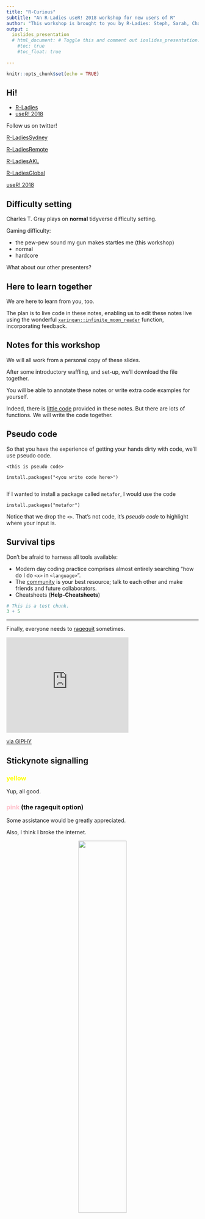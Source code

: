 ```yaml
---
title: "R-Curious"
subtitle: "An R-Ladies useR! 2018 workshop for new users of R"
author: "This workshop is brought to you by R-Ladies: Steph, Sarah, Charles, Kim, another Sarah, Jenny, and Di"
output :
  ioslides_presentation
  # html_document: # Toggle this and comment out ioslides_presentation.
    #toc: true
    #toc_float: true

---
```


```r
knitr::opts_chunk$set(echo = TRUE)
```

## Hi!

- [R-Ladies](https://rladies.org/)
- [useR! 2018](https://user2018.r-project.org/)

Follow us on twitter!  

[R-LadiesSydney](https://twitter.com/rladiessydney) 

[R-LadiesRemote](https://twitter.com/RLadiesRemote)

[R-LadiesAKL](https://twitter.com/RLadiesAKL) 

[R-LadiesGlobal](https://twitter.com/RLadiesGlobal)

[useR! 2018](https://twitter.com/useR2018_conf)

## Difficulty setting

Charles T. Gray plays on **normal** tidyverse difficulty setting.

Gaming difficulty:

- the pew-pew sound my gun makes startles me (this workshop)
- normal
- hardcore

What about our other presenters?

## Here to learn together

We are here to learn from you, too. 

The plan is to live code in these notes, enabling us to edit these notes live using the wonderful [`xaringan::infinite_moon_reader`](http://slides.yihui.name/xaringan/) function, incorporating feedback.

## Notes for this workshop

We will all work from a personal copy of these slides. 

After some introductory waffling, and set-up, we'll download the file together.

You will be able to annotate these notes or write extra code examples for yourself.

Indeed, there is [little code](http://cantabile.rbind.io/2018/06/17/a-coding-workshop-without-code/) provided in these notes. But there are lots of functions. We will write the code together. 

## Pseudo code

So that you have the experience of getting your hands dirty with code, we'll use pseudo code.

```{}
<this is pseudo code>

install.packages("<you write code here>")


```

If I wanted to install a package called `metafor`, I would use the code

```{}
install.packages("metafor")

```

Notice that we drop the `<>`. That's not code, it's *pseudo code* to highlight where your input is.


## Survival tips

Don't be afraid to harness all tools available:

- Modern day coding practice comprises almost entirely searching "how do I do `<x>` in `<language>`".
- The [community](https://community.rstudio.com/) is your best resource; talk to each other and make friends and future collaborators.  
- Cheatsheets (**Help-Cheatsheets**)

```r
# This is a test chunk.
3 + 5

```



*** 

Finally, everyone needs to  [ragequit](https://www.urbandictionary.com/define.php?term=ragequit) sometimes.

<iframe src="https://giphy.com/embed/EtB1yylKGGAUg" width="320" height="250" frameBorder="0" class="giphy-embed" allowFullScreen></iframe><p><a href="https://giphy.com/gifs/the-office-panda-rage-EtB1yylKGGAUg">via GIPHY</a></p>


## Stickynote signalling

<h3 style="color:yellow">yellow</h3>

Yup, all good.

<h3><span style="color:pink">pink</span> (the ragequit option)</h3>

Some assistance would be greatly appreciated. 

Also, I think I broke the internet. 

<center>
<img src="https://memegenerator.net/img/instances/71995321.jpg" style="width:50%">
</center>




# What is R?

## What do R-users use R for?

R users are data detectives.

We're going to try to cover everything except *Model*.

<center>
![](https://github.com/hadley/r4ds/blob/master/diagrams/data-science-explore.png?raw=true)
</center>

This image is from [R for Data Science](http://r4ds.had.co.nz/), a great text to get started with. It's available online as a free ebook.

For us to learn how to be data detectives, we'll need some data.

# A fitting dataset

## A fitting dataset

To familiarise ourselves with R, we will do what R users do.

We will explore a dataset.

A fitting dataset. 

A few images to explain why a dataset about witch trials might be appropriate for a workshop hosted by an advocacy group for underrepresented genders.

## Image search for "witch" + "michelle wolf"

<center>
<img src="https://steemitimages.com/DQmRquBByC9rwriPGJgp3uHy4Hatg9gTQzDicgGiiX1uAzi/MichelleWolfWickedWitch_13.png" style="width:60%">
</center>

## Image search for "witch" + "julia gillard"

<center>
<img src="https://static.ffx.io/images/$zoom_1%2C$multiply_0.512%2C$ratio_1.777778%2C$width_2000%2C$x_0%2C$y_23/t_crop_custom/t_sharpen%2Cq_auto%2Cf_auto/415251affe0440a502699c0723e8229e86270864" style="width:70%">
</center>


## Image search for "witch" + "hillary clinton"

<center>
<img src="http://wp.production.patheos.com/blogs/panmankey/files/2016/11/1-hillary-witch-2-768x432.jpg" style="width:80%">
</center>

## A fitting dataset

> todo discuss witchtrials dataset here - but not too much information

> Perhaps Steph would like to write something here - perhaps just adapt a bit from her analysis.

# Questions, questions that need answering

## What would you like to know?


*Group discussion*

What would you like to know?

*Write questions on whiteboard*

```r
# Below, the <center> syntax is html to centre the gif within. Notice that it is the same syntax as importing a png, jpg, or pdf image. 

# Rmarkdown and chunks support latex, html, bash, python, and whatnot. Due to this flexibility, for some researchers, such as Charles, it is their preferred working document type.  

```

<center>
<img src="https://alloftheones.files.wordpress.com/2014/04/ezgif-save.gif" style="width:60%">
</center>

## How to answer these questions?

For *this* workshop:

- [language](https://www.r-project.org/): R
- [Integrated development environment (IDE)](https://en.wikipedia.org/wiki/Integrated_development_environment): RStudio

### Why these tools?

- R was intentionally developed to be a data analysis language (aeroplane) 
- RStudio is designed to help users use R (airport)

"The plane is pretty boring without the airport around it."

(Tip of the hat to Julia Lowndes for the aeroplane analogy.)


# Installation hell

## Installation overview

- install R (quick) 
- install RStudio (a little while)

Installation instructions [adapted](https://github.com/rladies/meetup-presentations_london/blob/master/2016-04_Beginners_DropIn/April_DropIn.Rmd) with appreciation from a previous workshop. 

## Install R on Mac or Windows

Go to the [Comprehensive R Archive Network](https://cran.r-project.org/)(CRAN) website.

It was first in a google search for 'cran' in June 2018.

***

### For Mac users

- Click on **Download R for (Mac) OS X** 
- Look at the top link under **Latest release**, which at time of writing is **R-3.5.0.pkg**, and download this if compatible with your current version mac OS (Mavericks 10.9 or higher). Otherwise download the version beneath it which is compatible for older mac OS versions. 

### For Windows users

- Click on **Download R for Windows** 
- Then click on the link **install R for the first time** 
- Download from the large link at the top of the page which at time of writing is **Download R 3.5.0 for Windows**. 

## Install R

- Then double click the downloaded **R-3.5.0.pkg** file and follow the prompts to install the downloaded software.

## Download & Install RStudio:

Go to the [RStudio](https://www.rstudio.com/) website.  

It was first in a google search for 'rstudio' in June 2018.

Choose **RStudio** and scroll down to the blue **Download RStudio Desktop** button. 

Click the green button to download **RStudio Desktop Open Source License** and select appropriate installer for your operating system.

Double click the installer and follow the prompts to set up RStudio. 

## Why RStudio?

Working in an RStudio [project](https://support.rstudio.com/hc/en-us/articles/200526207-Using-Projects) has **many** benefits.

- Free, open source software R in an IDE
- Reproducible workflows

# Getting started in RStudio

## Create a project

- Open RStudio and create a project via **File-New Project**
- Select **New Directory** and choose **New Project**
- Name your project **rcurious**
- Save the project directory wherever suits you


## Argh, so many windows

*R-Ladies presenters gesticulate wildly at RStudio*

Let's start with a couple useful panes.

- Console
- Environment

### Cheat sheet

**Help-Cheatsheets-RStudio IDE Cheatsheet** 

# How to run code?!

## Running code in the Console

The console is where you can execute single-line R commands.

The console is located, by default, in the lower left pane. 

Try `3 + 2` and press **enter**:

```r
# Type 3 + 2 here. Here's hoping infinite moon reader works. 

```

## Environment

I can store the number 5 in an *object* `x`.

To assign a value we use an arrow `<-`.

```{}
x <- 5
```

What happens when you type `x` into the Console after assigning the value 5 to it?

What do you see in the Environment pane?

***

If I assign the value 5 to the *object* `x`, and call it in the console, it returns the value assigned.

```r
# Assign 5 to x and call x.
```

There are many complex data types in R.

## Data structures in R

Data *objects* can be made of

- numbers
- characters "this is a character string"
- logicals (TRUE/FALSE) 
- list (mixed)

Or tables of combinations of the above.

```r
# The head() function displays the top of the table. Here I asked to see the top 2 lines of the preloaded iris dataset in R. These small preloaded datasets are very handy for trying things out.

head(iris, 2)

# Notice, also, that setting echo = FALSE in this chunk prevents the code and commments from displaying in the knitted document.
```


And much more.

***

The witch trials dataset is a table.

It is a [*tidy*](https://cran.r-project.org/web/packages/tidyr/vignettes/tidy-data.html) data structure:

- rows are *observations*
- columns are *variables* (attributes)

## Editor

We'll do this analysis in R markdown.

- run code in *chunks*
- write in text, LaTeX, html, outside of code chunks 
- make websites, presentations, books 


# Rmarkdown

## Opening an .Rmd

Open **File-New File-R Markdown** 

Follow the prompts to install the required *packages*.  

Give your document a title and press **ok**.

This will open an *Untitled2* template. 

Save your document - note, you have given your document a title, not saved it!

Press the wheel next to the **knit** icon at the top of the Editor pane and select Viewer.

Now we will *knit* our document.

## The tutorial document

A treasure trove! 

## Get these notes

Delete everything in your .Rmd file.

Look up `softloud charles gray github`

You want to navigate to: https://github.com/softloud

Click on **rcurious** in my Pinned repositories.

Click on **workshop** and then **workshop.Rmd** and then click the **Raw** button and copy and paste the text into your .Rmd file.

- **control + a** to select all 
- **control + c** to copy
- **control + v** to paste

## Knit the notes

**control + shift + k** to knit

But it is annoying having a pop out window, so let's view these notes in the Viewer pane.

We are going to modify the YAML at the top of the document so that you can see how to toggle a presentation into notes. 

Press the little document outline button in the top right corner of the Editor pane, and navigate to the top of the document.

```
output :
  # ioslides_presentation 
  html_document: 
     toc: true
     toc_float: true
```

Knit again. (This takes a while.) 

## Slides and notes

From now on, we'll refer to both the notes *and* the slides.

Your notes are made from the same code as the slides we're looking at.

**If you want information from a few slides ago, you can find it in your notes.** 

### Your turn

Navigate in the Viewer pane using the *floating table of contents* to the image of Hillary Clinton in the section called **A fitting dataset**.

Navigate back to this section in your Editor pane by using the **Document Outline** provided by the button in the top right of the Editor.

## Annotating these notes

Now you can take notes directly into the script file for these slides. 

Let's create a section at the top of the document called **Useful tips**.

We'll create a heading directly above the section called **Hi**. (Use your Document Outline to navigate there.)

It looks likes this at the top of the script file.
```
## Hi! 
```

- To create a heading use `#`. The more `###`, the smaller the heading.

***

We can add bullet points with  `-`. So,

```
- Euclid
- Beanie
```

renders in your output like this:

- Euclid
- Beanie


### Cheatsheet

You can make tables, insert images and videos, and much more! 

There are two cheatsheets on RMarkdown in **Help-Cheatsheets**. 

## Your turn

Ask around for a "what I wish I'd known" story about R or investigate a cheatsheet.

Find a tip that sounds useful to you and add it to your notes in your **Useful tips** section as a bullet point.

Knit your document and bask in the pretty!

### Knitting taking too long?

Try deleting the images. You can always download a fresh copy of the notes if you want to get them back.


# Packages

## Packages

Packages are collections of other people's code.

Often someone has already written a script that does what you want to do.

For example, we want to import the witch trials data. We will use a package that helps with data wrangling tasks like this, the [`tidyverse`](https://www.tidyverse.org/). 

We're going to use the metapackage `tidyverse` to help us with our data analysis. 

## Functions

The most common element of packages are functions. R also comes preloaded with a *base* of functions commonly used. 

Functions run other people's code for us, so that we don't have to reinvent the wheel. 

We will use functions to intall and load the `tidyverse`.

### How to spot a function

- *functions* in R take the form `<function()>`

### Getting more information 

To learn more about a function, type `?function` into the Console, and the Help pane will display documentation. 

## Installing packages

We want to install the package `tidyverse`.

Take a look at the help documentation for the function `install.packages()`.

### For installation; i.e., first time only.
`install.packages("<name of package>")`
 
### For using.
`library(<name of package>)`

### Pseudo code

A friendly reminder that `<>` indicates pseudo code. You can navigate back to that section in your notes in your Viewer. 

## Your turn

We would like to install and use a package called "tidyverse". 

Let's try. 

## Let's load the tidyverse 

Press the little document outline button in the top right corner of the Editor pane.

Navigate to this part of your notes.

```r
# This is a code chunk. 

# We can write informative comments with a hash # at the start.

# Load the tidyverse using the library() function.
# library(tidyverse)

```

# Importing data

## Import the witch trials data

Since the data is stored on an online repository, we can import it via url. 

We can import this data using the `read_csv()` function from the `tidyverse`. 

**This function takes one argument, the url, which goes between the () as a "character string".**   

There are many types file types, which often need special care. 

*Presenters discuss different file types and old battle stories of importing data.*

## Your turn

The data is found here: "https://raw.githubusercontent.com/JakeRuss/witch-trials/master/data/trials.csv"

Try importing the data at the console with `read_csv`. What output do you see?

`read_csv` with the argument url produces a data object. An object we can assign.

Open a code chunk *here* and read the data in using `read_csv` and assign `<-` the data to an object called `witchdat`

- **control+alt+i** to open a code chunk. 
- press green **play** to run chunk.

## Take a look

What do you see in your Environment?

Click on it!


# Exploratory data analysis

## Exploratory data analysis

Let's explore the information in this table.

- summary
- wrangling and cleaning 
- visualisation

## Summary functions

Lots of objects in R `<an R object>` are friendly to the `summary(<an R object>)` function. 

### Your turn

What's is the output of `summary` for `witchdat`?

***

### An alternative to `summary`

An alternative is the `skim()` function from from the `skimr` package.

### Your turn

- install the `skimr` package
- Open a code chunk here and load the `skimr` package in your notes
- apply the `skim` function to the `witchdat` data

What is the difference between the output of `summary` and `skim`? Which do you like better and why?

## Group discussion

*Based on this new information, what questions do we add or update?*

At this point, we often wish to manipulate the data in some way. 

This is variously known as wrangling, cleaning, and scrubbing.

# Data wrangling

## The fine art of wrangling

<center>
<img src="http://p.migdal.pl/imgs/2016-03-15-dark-side-of-science-meme.jpg" style="width:80%">
</center>

## Change the name of a variable

This workshop is based on Steph de Silva's wonderful [analysis](http://rex-analytics.com/witch-hunting-europe-discovery-missingness/) *Witch Hunting in Europe: a discovery of missingness*.


One of the first things that Steph does is change the name of the column `gadm.adm0` to something more human-interpretable, `country`.

Steph notes, "This is a gross oversimplification of geography in the middle ages of Europe, but it describes the location of the trial in terms that will be most familiar to many modern users."

## Follow in the footsteps of greatness

Let's use the `rename()` function to change the name of the variable (column) `gadm.adm0` to `country`.

To do this, we'll learn a very useful operator, the pipe ` %>% `. 

## The pipe

Piping makes code easier to read (arguably).  

For example, we saw a snapshot of the preloaded iris data earlier.

The `head()` function takes one argument, a table: 
```{}
head(<some data table>). 
```

But we could also *pipe* `%>%` the data into the function.
```{}
<some data table> %>% head() 
```

### Your turn

Use the pipe function to present the top of the `witchdat` dataset. 

## Rename a column

We can rename a column by constructing a pipe from the table to the `rename` function
```
<my data> %>% 
  rename(<newname> = <oldname>)
```
### Your turn

Pipe `witchdat` to the `rename` function and change `gadm.adm0` to `country`. 

# Visualisation

## The structure of a ggplot

The tidy way of plotting data is with the `ggplot2` package, which comes with the `tidyverse`.

```
<some data> %>% # pipe the data to ggplot()

```

###  Your turn

What happens when you `%>%` the `witchdat` table into `ggplot()`?

## Aesthetics

We define x and y axes of the plot with aesthetics in `ggplot`.

```{}
<some data> %>% 
  ggplot(aes(x = <column name>, y = <column name>))
```

### Your turn

What happens if you set x and y axes to column names in `aes`? 

## Your turn: my first ggplot

Let's see how many women were murdered as witches over time.  

We'll add a plot layer `+` to our ggplot using `geom_point` for a scatterplot. 

Set the x axis to *year* and the y axis to *deaths*.

```{}
<data> %>% 
  ggplot(aes(x = <column with year>, y = <column with deaths>)) +
  geom_point() # Adds a scatterplot.
```


## Your turn

Using the data visualisation cheatsheet (**Help-Cheatsheets**) to figure out how to add a title layer to your plot. 

# Workshop

## Let's answer our questions together

In groups or alone, choose a question to answer.

Use cheatsheets, talk to eachother, 

### Who's up for presenting their results? 

### What did we discover? 

# Further reading

## Further reading

- [R for Data Science](http://r4ds.had.co.nz/)
- The installation instructions are [adapted](https://github.com/rladies/meetup-presentations_london/blob/master/2016-04_Beginners_DropIn/April_DropIn.Rmd) from a previous workshop. 

## The rstats community is the best

I thought you might be interested in a conversation I had while preparing this workshop. The [rstats community](https://community.rstudio.com/) is your best resource.

<blockquote class="twitter-tweet" data-lang="en"><p lang="en" dir="ltr">How to teach R to students so they make enough autonomous cognitive links to take more away from the experience than simply successfully running the example? <a href="https://twitter.com/samclifford?ref_src=twsrc%5Etfw">@samclifford</a> <a href="https://twitter.com/MilesMcBain?ref_src=twsrc%5Etfw">@MilesMcBain</a> <a href="https://twitter.com/thejholloway?ref_src=twsrc%5Etfw">@thejholloway</a> <a href="https://twitter.com/visnut?ref_src=twsrc%5Etfw">@visnut</a> <a href="https://t.co/PlNt3M0xY3">https://t.co/PlNt3M0xY3</a></p>&mdash; Charles T. Gray (@cantabile) <a href="https://twitter.com/cantabile/status/1008248732259790849?ref_src=twsrc%5Etfw">June 17, 2018</a></blockquote>
<script async src="https://platform.twitter.com/widgets.js" charset="utf-8"></script>

Sidenote, I'd recently seen Maelle Salmon speak about the benefits of blogging to engage with the community. 

This was the first time I tweeted about a blogpost; it is very reassuring to have people to bounce ideas off.

## Thank you for getting your R-curious on with us!

We hope you had fun.

### Special thanks

- All the R-Ladies who contributed to this workshop
    - Di
    - Kim
    - Steph
    - Sarah K.
    - Sarah R.
- Miles for git support 
- test specimen Dr X  
